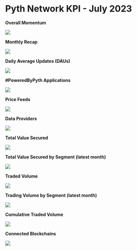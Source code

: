 # Pyth Network KPI - July 2023

**Overall Momentum**

![](../../../../images/kpi/july-23/pyth-momentum-jul-23.jpg)

**Monthly Recap**

![](../../../../images/kpi/july-23/pyth-jul-23.jpg)

**Daily Average Updates (DAUs)**

![](../../../../images/kpi/july-23/jul-23-daily-average-updates.png)

**#PoweredByPyth Applications**

![](../../../../images/kpi/july-23/jul-23-apps-integrations.jpg)

**Price Feeds**

![](../../../../images/kpi/july-23/jul-23-price-feeds.png)

**Data Providers**

![](../../../../images/kpi/july-23/jul-23-data-providers.png)

**Total Value Secured**

![](../../../../images/kpi/july-23/jul-23-all-chain-tvs.png)

**Total Value Secured by Segment (latest month)**

![](../../../../images/kpi/july-23/jul-23-dapps-tvs.png)

**Traded Volume**

![](../../../../images/kpi/july-23/jul-23-all-chain-volume.jpg)

**Trading Volume by Segment (latest month)**

![](../../../../images/kpi/july-23/jul-23-trading-volume.png)

**Cumulative Traded Volume**

![](../../../../images/kpi/july-23/jul-23-traded-volume.png)

**Connected Blockchains**

![](../../../../images/kpi/july-23/jul-23-connected-blockchains.png)

